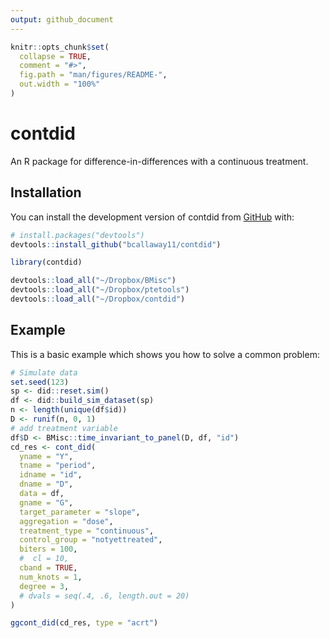 ```yaml
---
output: github_document
---
```


<!-- README.md is generated from README.Rmd. Please edit that file -->

```r
knitr::opts_chunk$set(
  collapse = TRUE,
  comment = "#>",
  fig.path = "man/figures/README-",
  out.width = "100%"
)
```

# contdid

<!-- badges: start -->
<!-- badges: end -->

An R package for difference-in-differences with a continuous treatment.

## Installation

You can install the development version of contdid from [GitHub](https://github.com/) with:

```r
# install.packages("devtools")
devtools::install_github("bcallaway11/contdid")

library(contdid)
```

```r
devtools::load_all("~/Dropbox/BMisc")
devtools::load_all("~/Dropbox/ptetools")
devtools::load_all("~/Dropbox/contdid")
```

## Example

This is a basic example which shows you how to solve a common problem:

```r
# Simulate data
set.seed(123)
sp <- did::reset.sim()
df <- did::build_sim_dataset(sp)
n <- length(unique(df$id))
D <- runif(n, 0, 1)
# add treatment variable
df$D <- BMisc::time_invariant_to_panel(D, df, "id")
cd_res <- cont_did(
  yname = "Y",
  tname = "period",
  idname = "id",
  dname = "D",
  data = df,
  gname = "G",
  target_parameter = "slope",
  aggregation = "dose",
  treatment_type = "continuous",
  control_group = "notyettreated",
  biters = 100,
  #  cl = 10,
  cband = TRUE,
  num_knots = 1,
  degree = 3,
  # dvals = seq(.4, .6, length.out = 20)
)

ggcont_did(cd_res, type = "acrt")
```
